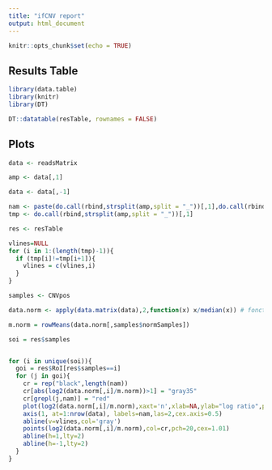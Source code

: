 ```yaml
---
title: "ifCNV report"
output: html_document
---
```


```r
knitr::opts_chunk$set(echo = TRUE)
```

## Results Table

```r
library(data.table)
library(knitr)
library(DT)

DT::datatable(resTable, rownames = FALSE)
```

## Plots

```r


data <- readsMatrix

amp <- data[,1]

data <- data[,-1]

nam <- paste(do.call(rbind,strsplit(amp,split = "_"))[,1],do.call(rbind,strsplit(amp,split = "_"))[,2],sep="-")
tmp <- do.call(rbind,strsplit(amp,split = "_"))[,1]

res <- resTable

vlines=NULL
for (i in 1:(length(tmp)-1)){
  if (tmp[i]!=tmp[i+1]){
    vlines = c(vlines,i)
  }
}

samples <- CNVpos

data.norm <- apply(data.matrix(data),2,function(x) x/median(x)) # fonction normalisation

m.norm = rowMeans(data.norm[,samples$normSamples])

soi = res$samples


for (i in unique(soi)){
  goi = res$RoI[res$samples==i]
  for (j in goi){
    cr = rep("black",length(nam))
    cr[abs(log2(data.norm[,i]/m.norm))>1] = "gray35"
    cr[grepl(j,nam)] = "red"
    plot(log2(data.norm[,i]/m.norm),xaxt='n',xlab=NA,ylab="log ratio",pch=20,main=paste(i, "-", j))
    axis(1, at=1:nrow(data), labels=nam,las=2,cex.axis=0.5) 
    abline(v=vlines,col='gray')
    points(log2(data.norm[,i]/m.norm),col=cr,pch=20,cex=1.01)
    abline(h=1,lty=2)
    abline(h=-1,lty=2)
  }
}


```

